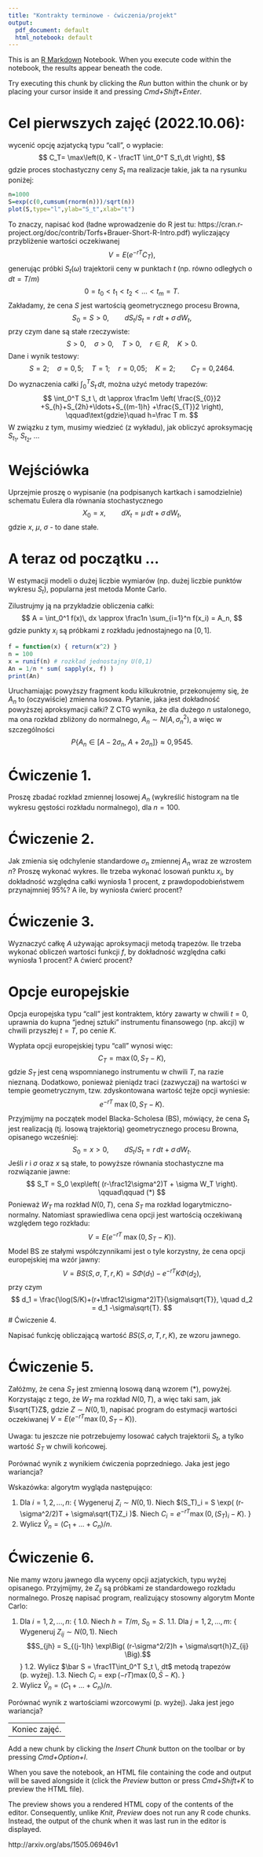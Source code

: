```yaml
---
title: "Kontrakty terminowe - ćwiczenia/projekt"
output:
  pdf_document: default
  html_notebook: default
---
```


This is an [R Markdown](http://rmarkdown.rstudio.com) Notebook. When you execute code within the notebook, the results appear beneath the code. 

Try executing this chunk by clicking the *Run* button within the chunk or by placing your cursor inside it and pressing *Cmd+Shift+Enter*. 

# Cel pierwszych zajęć (2022.10.06):
wycenić opcję azjatycką typu "call", o wypłacie:
$$
C_T=
\max\left(0,
K - \frac1T \int_0^T S_t\,dt
\right),
$$
gdzie proces stochastyczny ceny $S_t$ ma realizacje takie, jak ta na rysunku poniżej:
```r
n=1000
S=exp(c(0,cumsum(rnorm(n)))/sqrt(n))
plot(S,type="l",ylab="S_t",xlab="t")
```
To znaczy, napisać kod 
(ładne wprowadzenie do R jest tu:
https://cran.r-project.org/doc/contrib/Torfs+Brauer-Short-R-Intro.pdf)
wyliczający przybliżenie wartości oczekiwanej
$$
  V = E(e^{-rT} C_T),
$$
generując próbki $S_t(\omega)$ trajektorii ceny 
w punktach $t$ (np. równo odległych o $dt=T/m$)
$$
0=t_0<t_1<t_2<\ldots<t_m=T.
$$
Zakładamy, że cena $S$ jest wartością geometrycznego procesu Browna,
$$
S_0=S>0, \qquad 
dS_t/S_t = r\,dt + \sigma\,dW_t,
$$
przy czym dane są stałe rzeczywiste:
$$
S>0,\quad
\sigma>0, \quad
T>0, \quad
r\in R, \quad
K>0.
$$
Dane i wynik testowy:
$$
S=2;\quad
\sigma = 0,\!5;\quad
T = 1;\quad
r = 0,\!05;\quad
K=2;\qquad
C_T = 0,\!2464.
$$
Do wyznaczenia całki $\int_0^T S_t \, dt$,
można użyć metody trapezów:
$$
\int_0^T S_t \, dt
\approx
\frac1m
\left(
\frac{S_{0}}2
+S_{h}+S_{2h}+\ldots+S_{(m-1)h}
+\frac{S_{T}}2
\right),
\qquad\text{gdzie}\quad
h=\frac T m.
$$
W związku z tym, musimy wiedzieć (z wykładu), 
jak obliczyć aproksymację $S_{t_1}$, $S_{t_2}$, ...

# Wejściówka

Uprzejmie proszę o wypisanie (na podpisanych kartkach i samodzielnie) 
schematu Eulera dla równania stochastycznego
$$
X_0=x, \qquad 
dX_t = \mu\,dt + \sigma\,dW_t,
$$
gdzie $x$, $\mu$, $\sigma$ - to dane stałe.

# A teraz od początku ...

W estymacji modeli o dużej liczbie wymiarów (np. dużej liczbie punktów wykresu $S_t$),
popularna jest metoda Monte Carlo.

Zilustrujmy ją na przykładzie obliczenia całki:
$$
A = \int_0^1 f(x)\, dx 
\approx
\frac1n \sum_{i=1}^n f(x_i) = A_n,
$$
gdzie punkty $x_i$ są próbkami z rozkładu jednostajnego na $[0,1]$.
```r
f = function(x) { return(x^2) }
n = 100
x = runif(n) # rozkład jednostajny U(0,1)
An = 1/n * sum( sapply(x, f) )
print(An)
```
Uruchamiając powyższy fragment kodu kilkukrotnie, 
przekonujemy się, że $A_n$ to (oczywiście) zmienna losowa.
Pytanie, jaka jest dokładność powyższej aproksymacji całki?
Z CTG wynika, że dla dużego $n$ ustalonego,
ma ona rozkład zbliżony do normalnego,
$A_n \sim N(A,\sigma_n^2)$, a więc w szczególności 
$$
  P\{A_n \in [A - 2\sigma_n,\; A+2\sigma_n]\} \approx 0,\!9545.
$$

# Ćwiczenie 1.

Proszę zbadać rozkład zmiennej losowej $A_n$ (wykreślić histogram na tle wykresu gęstości rozkładu normalnego), dla $n = 100$.

# Ćwiczenie 2.

Jak zmienia się odchylenie standardowe $\sigma_n$ zmiennej $A_n$ wraz ze wzrostem $n$?
Proszę wykonać wykres.
Ile trzeba wykonać losowań punktu $x_i$, 
by dokładność względna całki wyniosła 1 procent, 
z prawdopodobieństwem przynajmniej 95%?
A ile, by wyniosła ćwierć procent?

# Ćwiczenie 3.

Wyznaczyć całkę $A$ używając aproksymacji metodą trapezów.
Ile trzeba wykonać obliczeń wartości funkcji $f$, 
by dokładność względna całki wyniosła 1 procent?
A ćwierć procent?

# Opcje europejskie

Opcja europejska typu "call" jest kontraktem,
który zawarty w chwili $t=0$,
uprawnia do kupna "jednej sztuki" instrumentu finansowego (np. akcji) 
w chwili przyszłej $t=T$,
po cenie $K$.

Wypłata opcji europejskiej typu "call" wynosi więc:
$$
C_T = \max\left(0, S_T - K \right),
$$
gdzie $S_T$ jest ceną wspomnianego instrumentu w chwili $T$,
na razie nieznaną.
Dodatkowo, ponieważ pieniądz traci (zazwyczaj) na wartości w tempie
geometrycznym, tzw. zdyskontowana wartość tejże opcji wyniesie:
$$
e^{-rT}\; \max\left(0, S_T - K \right).
$$
Przyjmijmy na początek model Blacka-Scholesa (BS), mówiący,
że cena $S_t$ jest realizacją (tj. losową trajektorią) 
geometrycznego procesu Browna, opisanego wcześniej:
$$
S_0=x>0, \qquad 
dS_t/S_t = r\,dt + \sigma\,dW_t.
$$
Jeśli $r$ i $\sigma$ oraz $x$ są stałe, to powyższe równania stochastyczne 
ma rozwiązanie jawne:
$$
S_T = S_0 \exp\left(
(r-\frac12\sigma^2)T + \sigma W_T  
\right).
\qquad\qquad (*)
$$
Ponieważ $W_T$ ma rozkład $N(0,T)$, cena $S_T$ ma rozkład logarytmiczno-normalny.
Natomiast sprawiedliwa cena opcji jest wartością oczekiwaną względem tego rozkładu:
$$
V = E\Big(e^{-rT}\; \max\left(0, S_T - K \right)\Big).
$$
Model BS ze stałymi współczynnikami jest o tyle korzystny, 
że cena opcji europejskiej ma wzór jawny:
$$
V = BS(S,\sigma,T,r,K) = 
S\Phi(d_1)-e^{-rT}K\Phi(d_2),
$$
przy czym
$$
d_1 = \frac{\log(S/K)+(r+\tfrac12\sigma^2)T}{\sigma\sqrt{T}},
\quad
d_2 = d_1 -\sigma\sqrt{T}.
$$
# Ćwiczenie 4.

Napisać funkcję obliczającą wartość $BS(S,\sigma,T,r,K)$, ze wzoru jawnego.

# Ćwiczenie 5.

Załóżmy, że cena $S_T$ jest zmienną losową daną wzorem (*), powyżej.
Korzystając z tego, że $W_T$ ma rozkład $N(0,T)$, 
a więc taki sam, jak $\sqrt{T}Z$, gdzie $Z\sim N(0,1)$,
napisać program do estymacji wartości oczekiwanej $V=E(e^{-rT}\max(0,S_T-K))$.

Uwaga: tu jeszcze nie potrzebujemy losować całych trajektorii $S_t$,
a tylko wartość $S_T$ w chwili końcowej.

Porównać wynik z wynikiem ćwiczenia poprzedniego. Jaka jest jego wariancja?

Wskazówka: algorytm wygląda następująco:

1. Dla $i = 1,2,...,n$:
{
  Wygeneruj $Z_i \sim N(0,1)$.
  Niech $(S_T)_i = S \exp( (r-\sigma^2/2)T + \sigma\sqrt{T}Z_i )$.
  Niech $C_i = e^{-rT}\max(0,(S_T)_i-K)$.
}
2. Wylicz $\hat V_n = (C_1+\ldots+C_n)/n$.

# Ćwiczenie 6.

Nie mamy wzoru jawnego dla wyceny opcji azjatyckich, typu wyżej opisanego.
Przyjmijmy, że $Z_{ij}$ są próbkami ze standardowego rozkładu normalnego.
Proszę napisać program, realizujący stosowny algorytm Monte Carlo:

1. Dla $i = 1,2,...,n$:
{
  1.0. Niech $h = T/m$, $S_0 = S$.
  1.1. Dla $j = 1,2,...,m$:
  {
    Wygeneruj $Z_{ij} \sim N(0,1)$.
    Niech $$S_{jh} = S_{(j-1)h} \exp\Big( (r-\sigma^2/2)h + \sigma\sqrt{h}Z_{ij} \Big).$$
  }
  1.2. Wylicz $\bar S = \frac1T\int_0^T S_t \, dt$ metodą trapezów (p. wyżej).
  1.3. Niech $C_i = \exp(-rT)\max(0,\bar S-K)$.
}
2. Wylicz $\hat V_n = (C_1+\ldots+C_n)/n$.

Porównać wynik z wartościami wzorcowymi (p. wyżej). Jaka jest jego wariancja?

------------------------------
Koniec zajęć.
------------------------------

Add a new chunk by clicking the *Insert Chunk* button on the toolbar or by pressing *Cmd+Option+I*.

When you save the notebook, an HTML file containing the code and output will be saved alongside it (click the *Preview* button or press *Cmd+Shift+K* to preview the HTML file). 

The preview shows you a rendered HTML copy of the contents of the editor. Consequently, unlike *Knit*, *Preview* does not run any R code chunks. Instead, the output of the chunk when it was last run in the editor is displayed.


http://arxiv.org/abs/1505.06946v1
